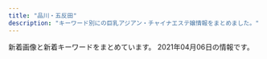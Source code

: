```yaml
---
title: "品川・五反田"
description: "キーワード別にの巨乳アジアン・チャイナエステ嬢情報をまとめました。"
---
```


新着画像と新着キーワードをまとめています。
2021年04月06日の情報です。

<DmmAffiliateIns />
<KeywordTable
  shops={
    [
    {
        "url": "http://gotanda.pepper.jp/",
        "img_links": [
            "http://gotanda.pepper.jp/m049.png",
            "http://gotanda.pepper.jp/20151109231038834554.jpg",
            "http://gotanda.pepper.jp/m048.png",
            "http://gotanda.pepper.jp/m02272.jpg",
            "http://gotanda.pepper.jp/gotanda001.jpg",
            "http://gotanda.pepper.jp/m173.jpg",
            "http://gotanda.pepper.jp/1-01.png"
        ],
        "keywords": {},
        "name": "\u4e94\u53cd\u7530\u30e1\u30c7\u30a3\u30ab\u30eb\u30a8\u30f3",
        "station": "JR\u4e94\u53cd\u7530\u99c5\u897f\u53e3"
    },
    {
        "name": "\u30e9\u30ad\u30e5\u30a2",
        "img_links": [
            "http://lacure.link/images/yuki.jpg",
            "http://lacure.link/images/r5.jpg",
            "http://lacure.link/images/r2.jpg",
            "http://lacure.link/images/left3.png",
            "http://lacure.link/images/top2.jpg",
            "http://lacure.link/images/r4.jpg",
            "http://lacure.link/images/kiki.jpg",
            "http://lacure.link/images/g0.jpg",
            "http://lacure.link/images/sayuri.jpg",
            "http://lacure.link/images/news.png",
            "http://lacure.link/images/s1.jpg",
            "http://lacure.link/images/g3.jpg",
            "http://lacure.link/images/r6.jpg",
            "http://lacure.link/images/asali.jpg",
            "http://lacure.link/images/g5.jpg",
            "http://lacure.link/images/s_staff.png",
            "http://lacure.link/images/kol.jpg",
            "http://lacure.link/images/gb01.png",
            "http://lacure.link/images/g6.jpg",
            "http://lacure.link/images/g2.jpg",
            "http://lacure.link/images/face.png",
            "http://lacure.link/images/zi.png",
            "http://lacure.link/images/g1.jpg",
            "http://lacure.link/images/r3.jpg",
            "http://lacure.link/images/r1.jpg"
        ],
        "keywords": {},
        "station": "\u6238\u8d8a\u9280\u5ea7\u99c5",
        "url": "http://lacure.link/"
    },
    {
        "url": "http://www.kouroku-este.com/",
        "img_links": [
            "http://www.kouroku-este.com/img/system/service01.jpg",
            "http://www.kouroku-este.com/img/staff/fff/s-fff2.jpg",
            "http://www.kouroku-este.com/img/staff/aaa/aaa1.jpg",
            "http://www.kouroku-este.com/img/top/listmark1.png",
            "http://www.kouroku-este.com/img/system/service02.jpg",
            "http://www.kouroku-este.com/img/menu/info_r.jpg",
            "http://www.kouroku-este.com/img/staff/fff/s-fff1.jpg",
            "http://www.kouroku-este.com/img/staff/ccc/ccc1.jpg",
            "http://www.kouroku-este.com/img/staff/ccc/ccc2.jpg",
            "http://www.kouroku-este.com/img/staff/bbb/bbb1.jpg",
            "http://www.kouroku-este.com/img/staff/eee/s-eee1.jpg",
            "http://www.kouroku-este.com/img/staff/aaa/aaa2.jpg",
            "http://www.kouroku-este.com/img/staff/eee/s-eee2.jpg",
            "http://www.kouroku-este.com/img/staff/ggg/ggg1.jpg"
        ],
        "keywords": {
            "C": 15
        },
        "name": "\u5eb7\u7984",
        "station": "JR\u54c1\u5ddd\u99c5\u9ad8\u8f2a\u53e3"
    },
    {
        "keywords": {
            "C": 8
        },
        "station": "JR\u4e94\u53cd\u7530\u99c5\u6771\u53e3",
        "url": "http://www.kenkou-house.info/",
        "name": "\u3072\u307e\u308f\u308a",
        "img_links": [
            "http://www.kenkou-house.info/img/door.png",
            "http://www.kenkou-house.info/img/m1.png",
            "http://www.kenkou-house.info/img/body-.png",
            "http://www.kenkou-house.info/img/s16.jpg",
            "http://www.kenkou-house.info/img/s61.jpg",
            "http://www.kenkou-house.info/img/s7.jpg",
            "http://www.kenkou-house.info/img/Himawari_200_40.png",
            "http://www.kenkou-house.info/img/m2.png",
            "http://www.kenkou-house.info/img/m5.png",
            "http://www.kenkou-house.info/img/m6.png",
            "http://www.kenkou-house.info/img/head.png",
            "http://www.kenkou-house.info/img/s12.jpg",
            "http://www.kenkou-house.info/img/s17.jpg",
            "http://www.kenkou-house.info/img/m4.png",
            "http://www.kenkou-house.info/img/s14.jpg",
            "http://www.kenkou-house.info/img/s33.jpg",
            "http://www.kenkou-house.info/img/s20.jpg",
            "http://www.kenkou-house.info/img/Himawari_468_60.png",
            "http://www.kenkou-house.info/img/bottmo-left.png",
            "http://www.kenkou-house.info/img/s91.jpg",
            "http://www.kenkou-house.info/img/s4.jpg",
            "http://www.kenkou-house.info/img/s11.jpg",
            "http://www.kenkou-house.info/img/s21.jpg",
            "http://www.kenkou-house.info/img/m7.png",
            "http://www.kenkou-house.info/img/Himawari_160_45.png",
            "http://www.kenkou-house.info/img/s22.jpg",
            "http://www.kenkou-house.info/img/s15.jpg",
            "http://www.kenkou-house.info/img/play.png",
            "http://www.kenkou-house.info/img/m8.png",
            "http://www.kenkou-house.info/img/Himawari_88_31.png",
            "http://www.kenkou-house.info/img/m3.png",
            "http://www.kenkou-house.info/img/bottmo-ritght.png",
            "http://www.kenkou-house.info/img/s13.jpg",
            "http://www.kenkou-house.info/img/s.png",
            "http://www.kenkou-house.info/img/s1.jpg"
        ]
    },
    {
        "url": "http://www.es-yuduki.com/",
        "img_links": [
            "http://www.es-yuduki.com/css/nav/nav-004.jpg",
            "http://www.es-yuduki.com/css/nav/nav-007.jpg",
            "http://www.es-yuduki.com/css/head.jpg",
            "http://www.es-yuduki.com/css/progress06.jpg",
            "http://www.es-yuduki.com/css/nav/change-002.jpg",
            "http://www.es-yuduki.com/css/progress04.jpg",
            "http://www.es-yuduki.com/css/progress07.jpg",
            "http://www.es-yuduki.com/css/nav/change-0003.jpg",
            "http://www.es-yuduki.com/css/nav/change-004.jpg",
            "http://www.es-yuduki.com/css/nav/change-007.jpg",
            "http://www.es-yuduki.com/css/nav/nav-005.jpg",
            "http://www.es-yuduki.com/css/staff01.jpg",
            "http://www.es-yuduki.com/css/nav/change-006.jpg",
            "http://www.es-yuduki.com/css/nav/change-001.jpg",
            "http://www.es-yuduki.com/css/progress08.jpg",
            "http://www.es-yuduki.com/css/nav/change-005.jpg",
            "http://www.es-yuduki.com/css/progress02.jpg",
            "http://www.es-yuduki.com/css/nav/nav-001.jpg",
            "http://www.es-yuduki.com/css/nav/nav-002.jpg",
            "http://www.es-yuduki.com/css/staff03-b.jpg",
            "http://www.es-yuduki.com/css/staff02.jpg",
            "http://www.es-yuduki.com/css/kanban.jpg",
            "http://www.es-yuduki.com/css/main-top05.png",
            "http://www.es-yuduki.com/css/staff02-b.jpg",
            "http://www.es-yuduki.com/css/progress05.jpg",
            "http://www.es-yuduki.com/css/staff00.jpg",
            "http://www.es-yuduki.com/css/nav/nav-006.jpg",
            "http://www.es-yuduki.com/css/staff03.jpg",
            "http://www.es-yuduki.com/css/coupon003.jpg",
            "http://www.es-yuduki.com/css/nav/nav-0003.jpg",
            "http://www.es-yuduki.com/css/progress01.jpg",
            "http://www.es-yuduki.com/css/staff01-b.jpg",
            "http://www.es-yuduki.com/css/progress03.jpg"
        ],
        "station": "JR\u4e94\u53cd\u7530\u99c5\u897f\u53e3",
        "name": "\u30de\u30c3\u30b5\u30fc\u30b8\u306e\u5915\u6708",
        "keywords": {
            "C": 13
        }
    },
    {
        "img_links": [
            "https://tsukiwa.info/img/staff/mimi20202.jpg",
            "https://tsukiwa.info/img/staff/koko3.jpg",
            "https://tsukiwa.info/img/bar_staff.png",
            "https://tsukiwa.info/img/staff/mimi202012.jpg",
            "https://tsukiwa.info/img/staff_top/20201219_2.jpg",
            "https://tsukiwa.info/img/staff/rumi02.jpg",
            "https://tsukiwa.info/img/staff/75307587-4A46-4F15-A25F-82452D8FC90A.jpeg",
            "https://tsukiwa.info/img/bar_profile.png",
            "https://tsukiwa.info/img/top_map.jpg",
            "https://tsukiwa.info/img/event/camp03.jpg",
            "https://tsukiwa.info/img/staff/rumi04.jpg",
            "https://tsukiwa.info/img/staff/5B1348C8-81C8-4A36-8AF4-201F525E98EC.jpeg",
            "https://tsukiwa.info/img/bar_gallery.png",
            "https://tsukiwa.info/img/akusesu-top0.jpg",
            "https://www.a-side.com/ad/koko/include/banner/koko_200x40.png",
            "https://tsukiwa.info/img/staff/1B18DB0C-4C76-4A8F-972F-C1207E0FEBD1.jpeg",
            "https://tsukiwa.info/img/pickupGirl.png",
            "https://tsukiwa.info/img/staff/yuri001.jpg",
            "https://tsukiwa.info/img/staff/yuna01.jpg",
            "https://tsukiwa.info/img/staff/sara242.jpg",
            "https://tsukiwa.info/img/news3.png",
            "https://tsukiwa.info/img/staff/ruru1.jpg",
            "https://tsukiwa.info/img/staff/aya2101.jpg",
            "https://tsukiwa.info/img/staff/no_image.jpg",
            "https://tsukiwa.info/img/staff/sara244.jpg",
            "https://tsukiwa.info/img/staff/mimi01.jpg",
            "https://tsukiwa.info/img/news1.png",
            "https://tsukiwa.info/img/staff/sara241.jpg",
            "https://tsukiwa.info/img/staff_top/20201219_1.jpg",
            "https://tsukiwa.info/img/staff/sara243.jpg",
            "https://tsukiwa.info/img/event/20210128.png"
        ],
        "name": "\u6708\u306e\u548c",
        "station": "JR\u4e94\u53cd\u7530\u99c5\u897f\u53e3",
        "url": "https://tsukiwa.info/",
        "keywords": {}
    },
    {
        "keywords": {
            "90": 2,
            "C": 3,
            "86": 2,
            "84": 5,
            "87": 2,
            "D": 5,
            "G": 1,
            "E": 5,
            "88": 3
        },
        "station": "JR\u4e94\u53cd\u7530\u99c5\u6771\u53e3",
        "name": "\u8299\u84c9\uff5e\u30d5\u30e8\u30a6\uff5e",
        "url": "http://www.relax-fuyou.info/",
        "img_links": [
            "http://www.relax-fuyou.info/img/sta17.jpg",
            "http://www.relax-fuyou.info/img/st17.jpg",
            "http://www.relax-fuyou.info/i/img/st17.jpg",
            "http://www.relax-fuyou.info/img/st10.jpg",
            "http://www.relax-fuyou.info/i/img/st11.jpg",
            "http://www.relax-fuyou.info/img/st141.jpg",
            "http://www.relax-fuyou.info/i/img/sta20.jpg",
            "http://www.relax-fuyou.info/img/st161.jpg",
            "http://www.relax-fuyou.info/i/img/st9.jpg",
            "http://www.relax-fuyou.info/img/st11.jpg",
            "http://www.relax-fuyou.info/i/img/st140.jpg",
            "http://www.relax-fuyou.info/i/img/st181.jpg",
            "http://www.relax-fuyou.info/i/img/st5.jpg",
            "http://www.relax-fuyou.info/i/img/r2.jpg",
            "http://www.relax-fuyou.info/i/img/st8.jpg",
            "http://www.relax-fuyou.info/img/st72.jpg",
            "http://www.relax-fuyou.info/img/st42.jpg",
            "http://www.relax-fuyou.info/img/st171.jpg",
            "http://www.relax-fuyou.info/img/sta5.jpg",
            "http://www.relax-fuyou.info/img/st7.jpg",
            "http://www.relax-fuyou.info/img/sta16.jpg",
            "http://www.relax-fuyou.info/img/st140.jpg",
            "http://www.relax-fuyou.info/i/img/r3.jpg",
            "http://www.relax-fuyou.info/i/img/st201.jpg",
            "http://www.relax-fuyou.info/img/sta8.jpg",
            "http://www.relax-fuyou.info/img/st191.jpg",
            "http://www.relax-fuyou.info/img/st5.jpg",
            "http://www.relax-fuyou.info/i/img/st110.jpg",
            "http://www.relax-fuyou.info/img/sta20.jpg",
            "http://www.relax-fuyou.info/img/st160.jpg",
            "http://www.relax-fuyou.info/img/st150.jpg",
            "http://www.relax-fuyou.info/img/st181.jpg",
            "http://www.relax-fuyou.info/i/img/st160.jpg",
            "http://www.relax-fuyou.info/i/img/st42.jpg",
            "http://www.relax-fuyou.info/img/st41.jpg",
            "http://www.relax-fuyou.info/img/st201.jpg",
            "http://www.relax-fuyou.info/img/sta1.jpg",
            "http://www.relax-fuyou.info/i/img/st191.jpg",
            "http://www.relax-fuyou.info/i/img/st10.jpg",
            "http://www.relax-fuyou.info/img/r9.jpg",
            "http://www.relax-fuyou.info/i/img/r1.jpg",
            "http://www.relax-fuyou.info/img/sta19.jpg",
            "http://www.relax-fuyou.info/img/sta18.jpg",
            "http://www.relax-fuyou.info/img/st71.jpg",
            "http://www.relax-fuyou.info/img/st110.jpg",
            "http://www.relax-fuyou.info/img/top.jpg",
            "http://www.relax-fuyou.info/img/st1.jpg",
            "http://www.relax-fuyou.info/img/st8.jpg",
            "http://www.relax-fuyou.info/i/img/top.jpg",
            "http://www.relax-fuyou.info/img/sta15.jpg"
        ]
    },
    {
        "name": "\u30ea\u30e9\u30af\u30bc\u30fc\u30b7\u30e7\u30f3\u862d",
        "keywords": {},
        "station": "JR\u4e94\u53cd\u7530\u99c5\u897f\u53e3",
        "url": "http://www.relax-cs.com/",
        "img_links": [
            "http://www.relax-cs.com/ncss/nav/nav-005.jpg",
            "http://www.relax-cs.com/ncss/staff0401.jpg",
            "http://www.relax-cs.com/ncss/nav/nav-006.jpg",
            "http://www.relax-cs.com/ncss/top02-left.jpg",
            "http://www.relax-cs.com/ncss/nav/nav-001.jpg",
            "http://www.relax-cs.com/ncss/top001.jpg",
            "http://www.relax-cs.com/ncss/top03.jpg",
            "http://www.relax-cs.com/ncss/staff01.jpg",
            "http://www.relax-cs.com/ncss/nav/nav-002.jpg",
            "http://www.relax-cs.com/ncss/nav/nav-004.jpg",
            "http://www.relax-cs.com/ncss/nav/nav-003.jpg",
            "http://www.relax-cs.com/ncss/tel.png",
            "http://www.relax-cs.com/ncss/staff02.jpg"
        ]
    },
    {
        "station": "JR\u4e94\u53cd\u7530\u99c5\u897f\u53e3",
        "name": "\u7f8e\u4f36",
        "img_links": [
            "http://es-mirei.com/staffPhoto/s20170728165256.jpg",
            "http://es-mirei.com/images/store/02.jpg",
            "http://es-mirei.com/staffPhoto/b20180209180323.jpg",
            "http://es-mirei.com/images/store/06.jpg",
            "http://es-mirei.com/images/store/04.jpg",
            "http://es-mirei.com/staffPhoto/s20170911152114.jpg",
            "http://es-mirei.com/images/s3Slider1Images/01.jpg",
            "http://es-mirei.com/staffPhoto/s20170728165536.jpg",
            "http://es-mirei.com/staffPhoto/b20170911152129.jpg",
            "http://es-mirei.com/staffPhoto/s20170911152129.jpg",
            "http://es-mirei.com/staffPhoto/s20170908125528.jpg",
            "http://es-mirei.com/staffPhoto/b20170911152114.jpg",
            "http://es-mirei.com/images/store/05.jpg",
            "http://es-mirei.com/staffPhoto/b20170728165536.jpg",
            "http://es-mirei.com/staffPhoto/b20170728165256.jpg",
            "http://es-mirei.com/staffPhoto/s20170728165302.jpg",
            "http://es-mirei.com/images/store/01.jpg",
            "http://es-mirei.com/images/returnStaffBtn.png",
            "http://es-mirei.com/staffPhoto/s20180613122502.jpg",
            "http://es-mirei.com/images/noImg.jpg",
            "http://es-mirei.com/staffPhoto/b20170728165302.jpg",
            "http://es-mirei.com/staffPhoto/b20180613122502.jpg",
            "http://es-mirei.com/images/s3Slider1Images/03.jpg",
            "http://es-mirei.com/staffPhoto/s20180209180323.jpg",
            "http://es-mirei.com/images/s3Slider1Images/02.jpg",
            "http://es-mirei.com/staffPhoto/b20170908125528.jpg",
            "http://es-mirei.com/images/store/03.jpg"
        ],
        "keywords": {
            "86": 2,
            "88": 2,
            "E": 8,
            "85": 2,
            "87": 4
        },
        "url": "http://es-mirei.com/"
    },
    {
        "img_links": [
            "http://hi-msg.com/tonpoh/images/s6.png",
            "http://hi-msg.com/tonpoh/images/line.png",
            "http://hi-msg.com/tonpoh/images/p-4.jpg",
            "http://hi-msg.com/tonpoh/images/s5.png",
            "http://hi-msg.com/tonpoh/images/fla-3.png",
            "http://hi-msg.com/tonpoh/images/no.png",
            "http://hi-msg.com/tonpoh/images/p-11-1.jpg",
            "http://hi-msg.com/tonpoh/images/p-14.jpg",
            "http://hi-msg.com/tonpoh/images/s9.png",
            "http://hi-msg.com/tonpoh/images/p-12-1.jpg",
            "http://hi-msg.com/tonpoh/images/tit-staff.png",
            "http://hi-msg.com/tonpoh/images/p-7-1.jpg",
            "http://hi-msg.com/tonpoh/images/ll.png",
            "http://hi-msg.com/tonpoh/images/s8.png",
            "http://hi-msg.com/tonpoh/images/p-1.jpg",
            "http://hi-msg.com/tonpoh/images/p-13-1.jpg",
            "http://hi-msg.com/tonpoh/images/p-13.jpg",
            "http://hi-msg.com/tonpoh/images/p-10.jpg",
            "http://hi-msg.com/tonpoh/images/fla-1.png",
            "http://hi-msg.com/tonpoh/images/s1.png",
            "http://hi-msg.com/tonpoh/images/p-10-1.jpg",
            "http://hi-msg.com/tonpoh/images/p-2.jpg",
            "http://hi-msg.com/tonpoh/images/p-6.jpg",
            "http://hi-msg.com/tonpoh/images/p-11.jpg",
            "http://hi-msg.com/tonpoh/images/s4.jpg",
            "http://hi-msg.com/tonpoh/images/p-5.jpg",
            "http://hi-msg.com/tonpoh/images/botton.png",
            "http://hi-msg.com/tonpoh/images/p-8.jpg",
            "http://hi-msg.com/tonpoh/images/p-9-1.jpg",
            "http://hi-msg.com/tonpoh/images/tit-sys.png",
            "http://hi-msg.com/tonpoh/images/l.png",
            "http://hi-msg.com/tonpoh/images/p-8-1.jpg",
            "http://hi-msg.com/tonpoh/images/p-7.jpg",
            "http://hi-msg.com/tonpoh/images/fla.png",
            "http://hi-msg.com/tonpoh/images/p-9.jpg",
            "http://hi-msg.com/tonpoh/images/p-0.jpg",
            "http://hi-msg.com/tonpoh/images/p-12.jpg",
            "http://hi-msg.com/tonpoh/images/p-14-1.jpg",
            "http://hi-msg.com/tonpoh/images/p-6-1.jpg"
        ],
        "keywords": {},
        "name": "\u30c8\u30f3\u30dd\u30fc",
        "station": "JR\u4e94\u53cd\u7530\u99c5\u897f\u53e3",
        "url": "http://hi-msg.com/tonpoh/"
    },
    {
        "keywords": {},
        "url": "https://i-house.aoaoeo.com/",
        "station": "JR\u4e94\u53cd\u7530\u99c5\u897f\u53e3",
        "name": "\u7652\u3057\u30cf\u30a6\u30b9",
        "img_links": []
    },
    {
        "name": "\u82b1\u8863",
        "keywords": {},
        "station": "JR\u4e94\u53cd\u7530\u99c5",
        "url": "http://hanagoromo.work/",
        "img_links": [
            "http://hanagoromo.work/6.jpg",
            "http://hanagoromo.work/hitomi1.jpg",
            "http://hanagoromo.work/ta.png",
            "http://hanagoromo.work/miyuki1.jpg",
            "http://hanagoromo.work/int2.jpg",
            "http://hanagoromo.work/interior1.jpg",
            "http://hanagoromo.work/112.jpg",
            "http://hanagoromo.work/staff_t.jpg",
            "http://hanagoromo.work/1.jpg",
            "http://hanagoromo.work/mio.jpg",
            "http://hanagoromo.work/ai3.jpg",
            "http://hanagoromo.work/rie1.jpg",
            "http://hanagoromo.work/mio2.jpg",
            "http://hanagoromo.work/nana2.jpg",
            "http://hanagoromo.work/sys.jpg",
            "http://hanagoromo.work/b3.jpg",
            "http://hanagoromo.work/sayaka.jpg",
            "http://hanagoromo.work/yumi.jpg",
            "http://hanagoromo.work/b2.jpg",
            "http://hanagoromo.work/yumi1.jpg",
            "http://hanagoromo.work/interior_t.jpg",
            "http://hanagoromo.work/yuna1.jpg",
            "http://hanagoromo.work/tina.jpg",
            "http://hanagoromo.work/s1.png",
            "http://hanagoromo.work/hitomi.jpg",
            "http://hanagoromo.work/hitomi2.jpg",
            "http://hanagoromo.work/head.jpg",
            "http://hanagoromo.work/2.jpg",
            "http://hanagoromo.work/4.jpg",
            "http://hanagoromo.work/nana.jpg",
            "http://hanagoromo.work/rina1.jpeg",
            "http://hanagoromo.work/yuyu.jpg",
            "http://hanagoromo.work/mio1.jpg",
            "http://hanagoromo.work/miko.jpg",
            "http://hanagoromo.work/tina2.jpg",
            "http://hanagoromo.work/ai2.jpg",
            "http://hanagoromo.work/main_top.jpg",
            "http://hanagoromo.work/yuki.jpg",
            "http://hanagoromo.work/eri.jpg",
            "http://hanagoromo.work/miyuki.jpg",
            "http://hanagoromo.work/nana1.jpg",
            "http://hanagoromo.work/b1.jpg",
            "http://hanagoromo.work/rina2.jpeg",
            "http://hanagoromo.work/mens-esthe1.png",
            "http://hanagoromo.work/3.jpg",
            "http://hanagoromo.work/yuna2.jpg"
        ]
    },
    {
        "url": "http://f-aroma.info/",
        "name": "\u30d5\u30ed\u30fc\u30e9",
        "station": "JR\u54c1\u5ddd\u99c5\u9ad8\u8f2a\u53e3",
        "keywords": {},
        "img_links": []
    },
    {
        "keywords": {},
        "url": "http://p-fly.work/",
        "name": "\u7d2b\u306e\u8776",
        "img_links": [
            "http://p-fly.work/images/b1.jpg",
            "http://p-fly.work/images/tr.jpg",
            "http://p-fly.work/images/staff_t.png",
            "http://p-fly.work/images/int1.jpg",
            "http://p-fly.work/staff/sara.jpg",
            "http://p-fly.work/staff/mai.jpg",
            "http://p-fly.work/images/b3.jpg",
            "http://p-fly.work/images/line.png",
            "http://p-fly.work/images/sys4.png",
            "http://p-fly.work/img/yuyu1.jpg",
            "http://p-fly.work/img/sara1.jpg",
            "http://p-fly.work/images/7.jpg",
            "http://p-fly.work/images/1.jpg",
            "http://p-fly.work/images/int2.png",
            "http://p-fly.work/images/10.jpg",
            "http://p-fly.work/images/mobile.jpg",
            "http://p-fly.work/img/koko1.jpg",
            "http://p-fly.work/staff/koko.jpg",
            "http://p-fly.work/images/b2.jpg",
            "http://p-fly.work/staff/yuki.jpg",
            "http://p-fly.work/img/mai1.jpg",
            "http://p-fly.work/images/sys3.jpg",
            "http://p-fly.work/staff/yuyu.jpg",
            "http://p-fly.work/images/head.png",
            "http://p-fly.work/images/news.jpg",
            "http://p-fly.work/images/ac1.jpg",
            "http://p-fly.work/images/12.jpg",
            "http://p-fly.work/images/sys1.jpg",
            "http://p-fly.work/images/sys2.jpg",
            "http://p-fly.work/images/interior_t.png"
        ],
        "station": "JR\u4e94\u53cd\u7530\u99c5\u897f\u53e3"
    }
]
}
/>
<DmmAffiliateScript />
